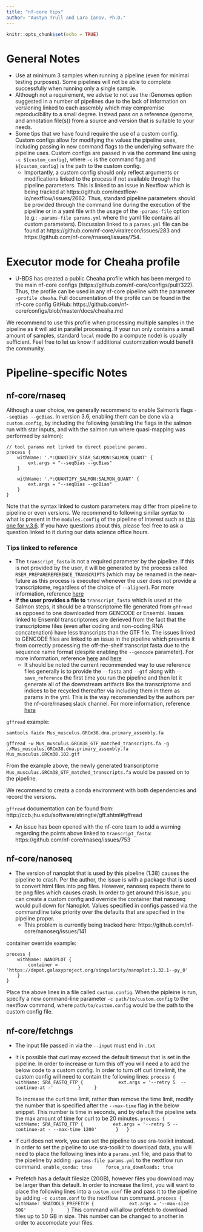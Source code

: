```yaml
---
title: "nf-core tips"
author: "Austyn Trull and Lara Ianov, Ph.D."
---
```


```r
knitr::opts_chunk$set(echo = TRUE)
```


# General Notes
* Use at minimum 3 samples when running a pipeline (even for minimal testing purposes). Some pipelines will not be able to complete successfully when running only a single sample.
* Although not a requirement, we advise to not use the iGenomes option suggested in a number of pipelines due to the lack of information on versioning linked to each assembly which may compromise reproducibility to a small degree. Instead pass on a reference (genome, and annotation file(s)) from a source and version that is suitable to your needs.
* Some tips that we have found require the use of a custom config. Custom configs allow for modifying the values the pipeline uses, including passing in new command flags to the underlying software the pipeline uses. Custom configs are passed in via the command line using `-c ${custom_config}`, where `-c` is the command flag and `${custom_config}` is the path to the custom config.
  * Importantly, a custom config should only reflect arguments or modifications linked to the process if not available through the pipeline parameters. This is linked to an issue in Nextflow which is being tracked at https://github.com/nextflow-io/nextflow/issues/2662. Thus, standard pipeline parameters should be provided through the command line during the execution of the pipeline or in a yaml file with the usage of the `-params-file` option (e.g.: `-params-file params.yml` where the yaml file contains all custom parameters). Discussion linked to a `params.yml` file can be found at https://github.com/nf-core/viralrecon/issues/283 and https://github.com/nf-core/rnaseq/issues/754.

# Executor mode for Cheaha profile

* U-BDS has created a public Cheaha profile which has been merged to the main nf-core configs (https://github.com/nf-core/configs/pull/322). Thus, the profile can be used in any nf-core pipeline with the parameter `-profile cheaha`. Full documentation of the profile can be found in the nf-core config GitHub: https://github.com/nf-core/configs/blob/master/docs/cheaha.md

We recommend to use this profile when processing multiple samples in the pipeline as it will aid in parallel processing. If your run only contains a small amount of samples, standard `local` mode (to a compute node) is usually sufficient. Feel free to let us know if additional customization would benefit the community.

# Pipeline-specific Notes
## nf-core/rnaseq

Although a user choice, we generally recommend to enable Salmon's flags `--seqBias --gcBias`. In version 3.6, enabling them can be done via a `custom.config`, by including the following (enabling the flags in the salmon run with star inputs, and with the salmon run where quasi-mapping was performed by salmon):

```
// tool params not linked to direct pipeline params. 
process {
    withName: '.*:QUANTIFY_STAR_SALMON:SALMON_QUANT' {
        ext.args = "--seqBias --gcBias"
    }

    withName: '.*:QUANTIFY_SALMON:SALMON_QUANT' {
        ext.args = "--seqBias --gcBias"
    }
}
```

Note that the syntax linked to custom parameters may differ from pipeline to pipeline or even versions. We recommend to following similar syntax to what is present in the `modules.config` of the pipeline of interest such as [this one for v.3.6](https://github.com/nf-core/rnaseq/blob/3.6/conf/modules.config). If you have questions about this, please feel free to ask a question linked to it during our data science office hours.

### Tips linked to reference
* The `transcript_fasta` is not a required parameter by the pipeline. If this is not provided by the user, it will be generated by the process called `RSEM_PREPAREREFERENCE_TRANSCRIPTS` (which may be renamed in the near-future as this process is executed whenever the user does not provide a transcriptome, regardless of the choice of `--aligner`). For more information, reference [here](https://nfcore.slack.com/archives/CE8SSJV3N/p1641824929069500)
* __If the user provides a file to__ `transcript_fasta` which is used at the Salmon steps, it should be a transcriptome file generated from `gffread` as opposed to one downloaded from GENCODE or Ensembl. Issues linked to Ensembl transcriptomes are derieved from the fact that the transcriptome files (even after coding and non-coding RNA concatenation) have less transcripts than the GTF file. The issues linked to GENCODE files are linked to an issue in the pipeline which prevents it from correctly processing the off-the-shelf transcript fasta due to the sequence name format (despite enabling the `--gencode` parameter). For more information, reference [here](https://nfcore.slack.com/archives/CE8SSJV3N/p1642697218225700) and [here](https://nfcore.slack.com/archives/CE8SSJV3N/p1642699049230500)
    * It should be noted the current recommended way to use reference files generally is to provide the `--fasta` and `--gtf` along with `--save_reference` the first time you run the pipeline and then let it generate all of the downstream artifacts like the transcriptome and indices to be recycled thereafter via including them in them as params in the yml. This is the way recommended by the authors per the nf-core/rnaseq slack channel. For more information, reference [here](https://nfcore.slack.com/archives/CE8SSJV3N/p1642698848229000)

`gffread` example:

```
samtools faidx Mus_musculus.GRCm38.dna.primary_assembly.fa

gffread -w Mus_musculus.GRCm38_GTF_matched_transcripts.fa -g ./Mus_musculus.GRCm38.dna.primary_assembly.fa Mus_musculus.GRCm38.102.gtf
```

From the example above, the newly generated transcriptome `Mus_musculus.GRCm38_GTF_matched_transcripts.fa` would be passed on to the pipeline.

We recommend to creata a conda environment with both dependencies and record the versions.

`gffread` documentation can be found from: http://ccb.jhu.edu/software/stringtie/gff.shtml#gffread

* An issue has been opened with the nf-core team to add a warning regarding the points above linked to `transcript_fasta`: https://github.com/nf-core/rnaseq/issues/753

## nf-core/nanoseq
* The version of nanoplot that is used by this pipeline (1.38) causes the pipeline to crash. Per the author, the issue is with a package that is used to convert html files into png files. However, nanoseq expects there to be png files which causes crash. In order to get around this issue, you can create a custom config and override the container that nanoseq would pull down for Nanoplot. Values specified in configs passed via the commandline take priority over the defaults that are specified in the pipeline proper.
    * This problem is currently being tracked here: https://github.com/nf-core/nanoseq/issues/141

container override example:
```
process {
    withName: NANOPLOT {
        container = 'https://depot.galaxyproject.org/singularity/nanoplot:1.32.1--py_0'
    }
}
```
Place the above lines in a file called `custom.config`. When the pipleine is run, specify a new command-line parameter `-c path/to/custom.config` to the nextflow command, where `path/to/custom.config` would be the path to the custom config file.

## nf-core/fetchngs
* The input file passed in via the `--input` must end in `.txt`
* It is possible that curl may exceed the default timeout that is set in the pipeline. In order to increase or turn this off you will need a to add the below code to a custom config.
    In order to turn off curl timelimit, the custom config will need to contain the following lines:
    ```
    process {
        withName: SRA_FASTQ_FTP {
            ext.args = '--retry 5  --continue-at -'
        }
    }
    ```

    To increase the curl time limit, rather than remove the time limit, modify the number that is specified after the `--max-time` flag in the below snippet. This number is time in seconds, and by default the pipeline sets the max amount of time for curl to be 20 minutes.
    ```
    process {
        withName: SRA_FASTQ_FTP {
            ext.args = '--retry 5 --continue-at - --max-time 1200'
        }
    }
    ```
* If curl does not work, you can set the pipeline to use sra-toolkit instead. In order to set the pipeline to use sra-toolkit to download data, you will need to place the following lines into a `params.yml` file, and pass that to the pipeline by adding `-params-file params.yml` to the nextflow run command.
    ``` 
    enable_conda: true
    force_sra_downloads: true
    ```
* Prefetch has a default filesize (20GB), however files you download may be larger than this default. In order to increase the limit, you will want to place the following lines into a `custom.conf` file and pass it to the pipeline by adding `-c custom.conf` to the nextflow run command.
    ```
    process {
        withName: SRATOOLS_PREFETCH {
            ext.args = '--max-size 50G'
        }
    }
    ```
    This command will allow prefetch to download files up to 50 GB in size. This number can be changed to another in order to accomodate your files.
